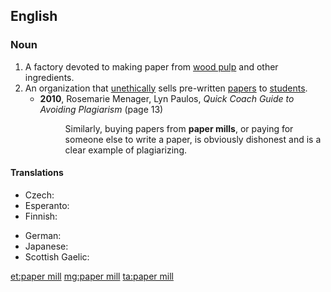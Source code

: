 ==English==
{{wikipedia}}

===Noun===
{{en-noun|sg=[[paper]] [[mill]]}}

# A factory devoted to making paper from [[wood pulp]] and other ingredients.
# An organization that [[unethical]]ly sells pre-written [[paper]]s to [[student]]s.
#* '''2010''', Rosemarie Menager, Lyn Paulos, ''Quick Coach Guide to Avoiding Plagiarism'' (page 13)
#*: Similarly, buying papers from '''paper mills''', or paying for someone else to write a paper, is obviously dishonest and is a clear example of plagiarizing.

====Translations====
{{trans-top|factory}}
* Czech: {{t+|cs|papírna|f}}
* Esperanto: {{t-|eo|paperfarejo}}
* Finnish: {{t-|fi|paperitehdas}}
{{trans-mid}}
* German: {{t-|de|Papierfabrik|f}}
* Japanese: {{t-|ja|製紙工場|tr=seishikōjō|sc=Jpan}}
* Scottish Gaelic: {{t-|gd|muileann-pàipeir|m}}
{{trans-bottom}}

[[et:paper mill]]
[[mg:paper mill]]
[[ta:paper mill]]